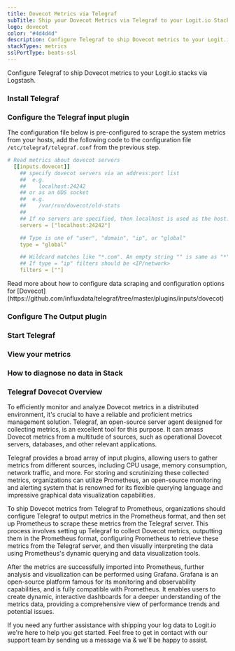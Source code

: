 ```yaml
---
title: Dovecot Metrics via Telegraf
subTitle: Ship your Dovecot Metrics via Telegraf to your Logit.io Stack
logo: dovecot
color: "#4d4d4d"
description: Configure Telegraf to ship Dovecot metrics to your Logit.io stacks. Configure Telegraf to send Dovecot metrics to Logstash or Elastic. Get started using our Telegraf Dovecot metrics example configuration.
stackTypes: metrics
sslPortType: beats-ssl
---
```


Configure Telegraf to ship Dovecot metrics to your Logit.io stacks via Logstash.

<Steps>

  ### Install Telegraf

  <InstallTelegraf />

  ### Configure the Telegraf input plugin

  The configuration file below is pre-configured to scrape the system metrics from your hosts, add the following code to the configuration file `/etc/telegraf/telegraf.conf` from the previous step.

  ```yaml copy
  # Read metrics about dovecot servers
    [[inputs.dovecot]]
      ## specify dovecot servers via an address:port list
      ##  e.g.
      ##    localhost:24242
      ## or as an UDS socket
      ##  e.g.
      ##    /var/run/dovecot/old-stats
      ##
      ## If no servers are specified, then localhost is used as the host.
      servers = ["localhost:24242"]

      ## Type is one of "user", "domain", "ip", or "global"
      type = "global"

      ## Wildcard matches like "*.com". An empty string "" is same as "*"
      ## If type = "ip" filters should be <IP/network>
      filters = [""]
  ```

  <Callout type="info">
    Read more about how to configure data scraping and configuration options for [Dovecot](https://github.com/influxdata/telegraf/tree/master/plugins/inputs/dovecot)
  </Callout>

  ### Configure The Output plugin

  <TelegrafOutputPlugin />

  ### Start Telegraf

  <StartTelegraf />

  ### View your metrics
  <LaunchStack source="Dovecot_Metrics_via_Telegraf" utmMedium="metrics" utmCampaign="telegraf-Dovecot-metrics" />

  ### How to diagnose no data in Stack

  <DiagnoseNoData />

</Steps>

### Telegraf Dovecot Overview

To efficiently monitor and analyze Dovecot metrics in a distributed environment, it's crucial to have a reliable and proficient metrics 
management solution. Telegraf, an open-source server agent designed for collecting metrics, is an excellent tool for this purpose. It can 
amass Dovecot metrics from a multitude of sources, such as operational Dovecot servers, databases, and other relevant applications.

Telegraf provides a broad array of input plugins, allowing users to gather metrics from different sources, including CPU usage, memory 
consumption, network traffic, and more. For storing and scrutinizing these collected metrics, organizations can utilize Prometheus, an 
open-source monitoring and alerting system that is renowned for its flexible querying language and impressive graphical data visualization 
capabilities.

To ship Dovecot metrics from Telegraf to Prometheus, organizations should configure Telegraf to output metrics in the Prometheus format, and 
then set up Prometheus to scrape these metrics from the Telegraf server. This process involves setting up Telegraf to collect Dovecot metrics, 
outputting them in the Prometheus format, configuring Prometheus to retrieve these metrics from the Telegraf server, and then visually 
interpreting the data using Prometheus's dynamic querying and data visualization tools.

After the metrics are successfully imported into Prometheus, further analysis and visualization can be performed using Grafana. Grafana is an 
open-source platform famous for its monitoring and observability capabilities, and is fully compatible with Prometheus. It enables users to 
create dynamic, interactive dashboards for a deeper understanding of the metrics data, providing a comprehensive view of performance trends 
and potential issues.

If you need any further assistance with shipping your log data to Logit.io we're here to help you get started. Feel free to get in contact with 
our support team by sending us a message via <IntercomButton text="live chat" /> & we'll be happy to assist.
